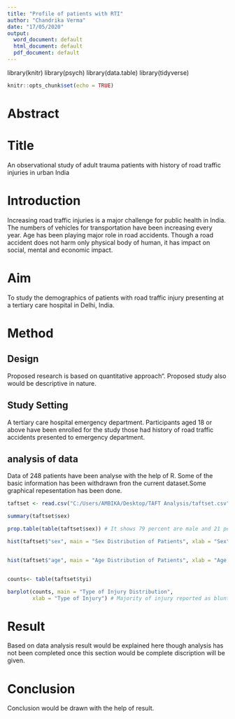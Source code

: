```yaml
---
title: "Profile of patients with RTI"
author: "Chandrika Verma"
date: "17/05/2020"
output:
  word_document: default
  html_document: default
  pdf_document: default
---
```

library(knitr)
library(psych)
library(data.table)
library(tidyverse)

```r
knitr::opts_chunk$set(echo = TRUE)
```

# Abstract

# Title
An observational study of adult trauma patients with history of road traffic injuries in urban India

# Introduction 
Increasing road traffic injuries is a major challenge for public health in India. The numbers of vehicles for transportation have been increasing every year. Age has been playing major role in road accidents<!-- This sentence is not clear. What do you mean by "Age has been playing major role"? Do you mean that young people are more often involved in road traffic crashes?-->. Though a road accident does not harm only physical body of human, it has impact on social, mental and economic impact. 

# Aim
To study the demographics of patients with road traffic injury presenting at a tertiary care hospital in Delhi, India<!-- You typically want to do more than just study something, as "study" is a very generic verb in this context. Can you think of other verbs that are more specific? Perhaps assess, determine etc.-->.

# Method

## Design
Proposed research is based on quantitative approach<!-- Use the active voice and be more specific. What design was it exactly? A cohort? Maybe you can write: "We conducted a prospective cohort study"-->". Proposed study also would be descriptive in nature<!-- I don't think you need this sentence-->.

## Study Setting
A tertiary care hospital emergency department. Participants aged 18 or above have been enrolled for the study those had history of road traffic accidents presented to emergency department.<!-- Use active voice and be direct: "We included patients aged at least 18 years who presented to the emergency department with road traffic injury"-->


## analysis of data<!-- Do you mean statistical analysis?-->
Data of 248 patients have been analyse with the help of R<!-- The final study sample is part of results, not methods-->. Some of the basic information has been withdrawn fron the current dataset.Some graphical repesentation has been done.<!-- Be more specific when you describe what you have done. Did you tabulate the demographics and present their summary statistics, for example?-->

```r

taftset <- read.csv("C:/Users/AMBIKA/Desktop/TAFT Analysis/taftset.csv") # You need to change the file name here.

summary(taftset$sex) 

prop.table(table(taftset$sex)) # It shows 79 percent are male and 21 percent female patients out of 248 patients.

hist(taftset$"sex", main = "Sex Distribution of Patients", xlab = "Sex", border = "blue", col="green", las=2, breaks =6)


hist(taftset$"age", main = "Age Distribution of Patients", xlab = "Age group", border = "blue",col="green", xlim=c(18,100), las=1, breaks =5)


counts<- table(taftset$tyi)

barplot(counts, main = "Type of Injury Distribution",
        xlab = "Type of Injury") # Majority of injury reported as blunt and a very less proportion reported penetrating.


```

# Result 
Based on data analysis result would be explained here though analysis has not been completed once this section would be complete discription will be given.

# Conclusion 
Conclusion would be drawn with the help of result.

